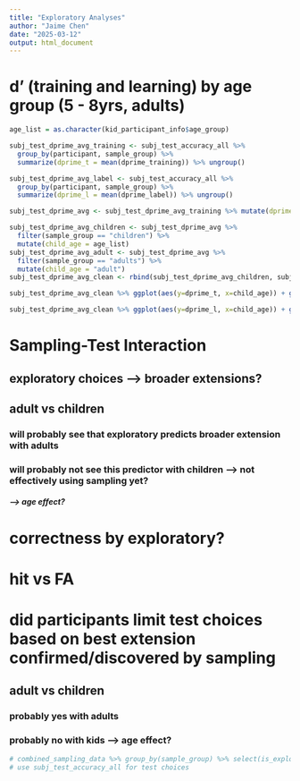 ```yaml
---
title: "Exploratory Analyses"
author: "Jaime Chen"
date: "2025-03-12"
output: html_document
---
```


# d' (training and learning) by age group (5 - 8yrs, adults)

```r
age_list = as.character(kid_participant_info$age_group)

subj_test_dprime_avg_training <- subj_test_accuracy_all %>% 
  group_by(participant, sample_group) %>%
  summarize(dprime_t = mean(dprime_training)) %>% ungroup()

subj_test_dprime_avg_label <- subj_test_accuracy_all %>% 
  group_by(participant, sample_group) %>% 
  summarize(dprime_l = mean(dprime_label)) %>% ungroup()

subj_test_dprime_avg <- subj_test_dprime_avg_training %>% mutate(dprime_l = subj_test_dprime_avg_label$dprime_l)

subj_test_dprime_avg_children <- subj_test_dprime_avg %>%
  filter(sample_group == "children") %>% 
  mutate(child_age = age_list)
subj_test_dprime_avg_adult <- subj_test_dprime_avg %>% 
  filter(sample_group == "adults") %>% 
  mutate(child_age = "adult")
subj_test_dprime_avg_clean <- rbind(subj_test_dprime_avg_children, subj_test_dprime_avg_adult)

subj_test_dprime_avg_clean %>% ggplot(aes(y=dprime_t, x=child_age)) + geom_violin(draw_quantiles = c(0.5), aes(color=child_age, color=child_age, alpha = 0.1)) + geom_jitter(aes(color = child_age, stroke = 0), size = 2)

subj_test_dprime_avg_clean %>% ggplot(aes(y=dprime_l, x=child_age)) + geom_violin(draw_quantiles = c(0.5), aes(color=child_age, color=child_age, alpha = 0.1)) + geom_jitter(aes(color = child_age, stroke = 0), size = 2)
```


# Sampling-Test Interaction
## exploratory choices --> broader extensions?
## adult vs children
### will probably see that exploratory predicts broader extension with adults
### will probably not see this predictor with children --> not effectively using sampling yet?
##### --> age effect?


# correctness by exploratory?

# hit vs FA


# did participants limit test choices based on best extension confirmed/discovered by sampling
## adult vs children
### probably yes with adults
### probably no with kids --> age effect?


```r
# combined_sampling_data %>% group_by(sample_group) %>% select(is_exploratory)
# use subj_test_accuracy_all for test choices
```

